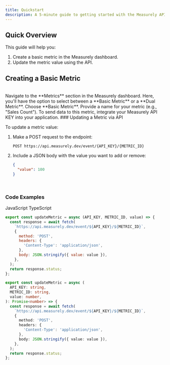 ```yaml
---
title: Quickstart
description: A 5-minute guide to getting started with the Measurely API.
---
```


## Quick Overview

This guide will help you:

1. Create a basic metric in the Measurely dashboard.
2. Update the metric value using the API.

## Creating a Basic Metric

<br />
<Stepper>
  <StepperItem title='Step 1: Access the Metrics Page'>
    Navigate to the **Metrics** section in the Measurely dashboard.
  </StepperItem>
  <StepperItem title='Step 2: Click Create Metric'>
    Here, you'll have the option to select between a **Basic Metric** or a
    **Dual Metric**. Choose **Basic Metric**.
  </StepperItem>
  <StepperItem title='Step 3: Enter Metric Details'>
    Provide a name for your metric (e.g., "Sales Count").
  </StepperItem>
  <StepperItem title='Step 4: API KEY Integration'>
    To send data to this metric, integrate your Measurely API KEY into your
    application.
  </StepperItem>
</Stepper>
### Updating a Metric via API

To update a metric value:

1. Make a POST request to the endpoint:

   ```
   POST https://api.measurely.dev/event/{API_KEY}/{METRIC_ID}
   ```

2. Include a JSON body with the value you want to add or remove:

   ```json
   {
     "value": 100
   }
   ```

   <br />

### Code Examples

<Tabs defaultValue="javascript" className="pt-5 pb-1">
  <TabsList>
    <TabsTrigger value="javascript">JavaScript</TabsTrigger>
    <TabsTrigger value="typescript">TypeScript</TabsTrigger>
  </TabsList>
  <TabsContent value="javascript">

```javascript
export const updateMetric = async (API_KEY, METRIC_ID, value) => {
  const response = await fetch(
    `https://api.measurely.dev/event/${API_KEY}/${METRIC_ID}`,
    {
      method: 'POST',
      headers: {
        'Content-Type': 'application/json',
      },
      body: JSON.stringify({ value: value }),
    },
  );
  return response.status;
};
```

  </TabsContent>
  <TabsContent value="typescript">

```typescript
export const updateMetric = async (
  API_KEY: string,
  METRIC_ID: string,
  value: number,
): Promise<number> => {
  const response = await fetch(
    `https://api.measurely.dev/event/${API_KEY}/${METRIC_ID}`,
    {
      method: 'POST',
      headers: {
        'Content-Type': 'application/json',
      },
      body: JSON.stringify({ value: value }),
    },
  );
  return response.status;
};
```

  </TabsContent>
</Tabs>
